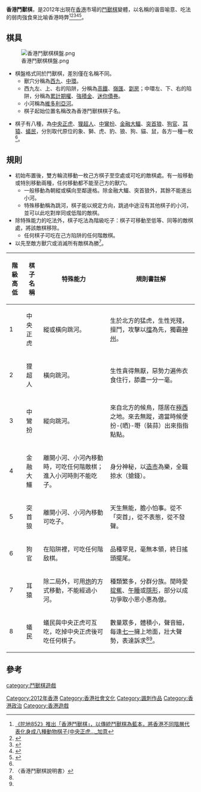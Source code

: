'''香港鬥獸棋'''，是2012年出現在[[香港|香港]]市場的[[鬥獸棋|鬥獸棋]]變體，以名稱的谐音喻意、吃法的弱肉強食來比喻香港時弊<ref>[http://jiae.com/idea/2082147353.html 《陀地852》推出「香港鬥獸棋」，以傳統鬥獸棋為藍本，將香港不同階層代表化身成八種動物棋子(中央正虎…_加意]{{dead link|date=2018年5月 |bot=InternetArchiveBot |fix-attempted=yes }}</ref><ref>{{cite news |language = zh-hk | author = | url = http://the-sun.on.cc/cnt/lifestyle/20120520/00481_001.html| title =歐陽永權 傳承集體回憶 | publisher =都市日報| date =2012年5月20日 | accessdate =2013年5月5日}}</ref><ref>{{cite news| language =zh-hk| author =| url =http://webcache.googleusercontent.com/search?q=cache:o5uD1LOIUJQJ:www.readmetro.com/en/china/hong-kong/download/20120427/+&cd=1&hl=zh-TW&ct=clnk&gl=tw| title =政治鬥獸棋| publisher =太陽報| date =2012年4月27日| accessdate =2013年5月5日}}{{Dead link|date=2018年9月 |bot=InternetArchiveBot |fix-attempted=yes }}</ref><ref>{{cite news |language = zh-hk | author = | url =http://www.metrohk.com.hk/pda/pda_detail.php?id=185276&selectedDate=2012-04-27&categoryID=all| title =政壇收風儀 政治鬥獸棋| publisher =明報| date =2012年4月27日 | accessdate =2013年5月9日}}</ref><ref name="高登音樂台! 港版鬥獸棋">{{cite news |language = zh-h巴士k | author = | url =http://mall852.com/index.php?route=information/news&news_id=189| title =高登迷必撐! 港版鬥獸棋| publisher =[[Yes!|Yes!]]| date =2013年3月 | accessdate =2013年5月9日}}</ref>。

==棋具==
[[File:香港鬥獸棋棋盤.png|thumb]]
*棋盤格式同於鬥獸棋，差別僅在名稱不同。
**獸穴分稱為[[西九文化區|西九]]、[[中環|中環]]。
**西九左、上、右的陷阱，分稱為[[廣深港高速鐵路|高鐵]]、[[領展房地產投資信託基金|嶺匯]]、[[劏房|劏房]]；中環左、下、右的陷阱，分稱為[[累計期權|累計期權]]、[[強積金|強積金]]、[[迷你債券|迷你債券]]。
**小河稱為[[維多利亞港|維多利亞河]]。
**棋子起始位置名稱改為香港鬥獸棋棋子名。

*棋子有八種，為[[中華人民共和國中央政府|中央正虎]]、[[李嘉誠|狸超人]]、[[中央人民政府駐香港特別行政區聯絡辦公室|中鸞扮]]、[[商人|金融大鱷]]、[[香港特別行政區行政長官|突首狼]]、[[香港特別行政區主要官員|狗官]]、[[香港立法會議員列表|耳猿]]、[[N無人士|蟻民]]，分別取代原位的象、獅、虎、豹、狼、狗、貓、鼠，各方一種一枚<ref name="香港鬥獸棋說明書"></ref>。

==規則==
*初始布置後，雙方輪流移動一枚己方棋子至空處或可吃的敵棋處。有一般移動或特別移動兩種，任何移動都不能至己方的獸穴。
**一般移動為朝縱或橫向至鄰邊格。除金融大鱷、突首狼外，其餘不能進出小河。
**特殊移動稱為跳河，棋子能以規定方向，跳過中途沒有其他棋子的小河，並可以此吃對岸同或低階的敵棋。
*除特殊能力的吃法外，棋子吃法為階級吃子：棋子可移動至低等、同等的敵棋處，將該敵棋移除。
**任何棋子可吃在己方陷阱的任何階敵棋。
*以先至敵方獸穴或消滅所有敵棋為勝<ref name="香港鬥獸棋說明書">〈香港鬥獸棋說明書〉</ref>。

{| class="wikitable"
! 階級高低|| 棋子名稱|| 特殊能力||規則書註解
|-
| 1 ||  中央正虎  ||縱或橫向跳河。||生於北方的猛虎，生性兇殘，擅鬥，攻擊以[[中國共產黨|擋]]為先，獨霸[[神州|神州]]。
|-
| 2  || 狸超人  ||橫向跳河。||生性貪得無厭，惡勢力遍佈衣食住行，舔盡一分一毫。
|-
| 3  ||  中鸞扮  ||縱向跳河。||來自北方的候鳥，隱居在[[西環|極西]]之地。來去無蹤，適當時候便扮-{晒}-嘢（裝蒜）出來指指點點。
|-
| 4  ||  金融大鱷 ||離開小河、小河內移動時，可吃任何階敵棋；進入小河時則不能吃子。||身分神秘，以[[造市商|造市]]為樂，全職掠水（搶錢）。
|-
| 5  || 突首狼 ||離開小河、小河內移動可吃子。||天生無能，膽小怕事。從不「突首」，從不表態，從不發聲。
|-
| 6  || 狗官  ||在陷阱裡，可吃任何階敌棋。||品種罕見，毫無本領，終日搖頭擺尾。
|-
| 7  || 耳猿     ||除二局外，可用[[炮_(中國象棋)|炮]]的方式移動，不能經過小河。 ||種類繁多，分群分族。閒時愛[[黃毓民立法會擲蕉事件|掟蕉]]、[[午睡|午睡]]或[[開會|隱形]]，部分以成功爭取小恩小惠為傲。
|-
| 8  || 蟻民  || 蟻民與中央正虎可互吃，吃掉中央正虎後可吃任何棋子。||數量眾多，體積小，聲音細，每逢[[七一大遊行|七一]]擁上地面，壯大聲勢，表達訴求<ref name="香港鬥獸棋說明書"></ref><ref name="高登迷必撐! 港版鬥獸棋"></ref>。
|}

==參考==
{{reflist}}

[[category:鬥獸棋遊戲|category:鬥獸棋遊戲]]
[[Category:2012年香港|Category:2012年香港]]
[[Category:香港社會文化|Category:香港社會文化]]
[[Category:諷刺作品|Category:諷刺作品]]
[[Category:香港政治|Category:香港政治]]
[[Category:香港遊戲|Category:香港遊戲]]